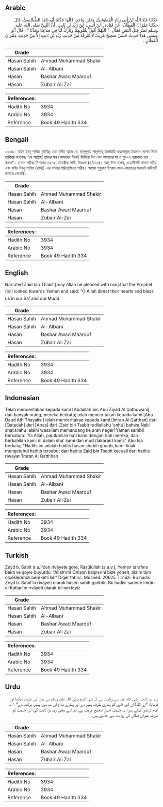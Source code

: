 ## Arabic


<div dir="rtl" lang="ar" style={{fontSize:'larger',backgroundColor:'#f8f9fa',padding:20}}>
حَدَّثَنَا عَبْدُ اللَّهِ بْنُ أَبِي زِيَادٍ الْقَطَوَانِيُّ، وَغَيْرُ، وَاحِدٍ، قَالُوا حَدَّثَنَا أَبُو دَاوُدَ الطَّيَالِسِيُّ، قَالَ حَدَّثَنَا عِمْرَانُ الْقَطَّانُ، عَنْ قَتَادَةَ، عَنْ أَنَسٍ، عَنْ زَيْدِ بْنِ ثَابِتٍ، أَنَّ النَّبِيَّ صلى الله عليه وسلم نَظَرَ قِبَلَ الْيَمَنِ فَقَالَ ‏ "‏ اللَّهُمَّ أَقْبِلْ بِقُلُوبِهِمْ وَبَارِكْ لَنَا فِي صَاعِنَا وَمُدِّنَا ‏"‏ ‏.‏ قَالَ أَبُو عِيسَى هَذَا حَدِيثٌ حَسَنٌ صَحِيحٌ غَرِيبٌ لاَ نَعْرِفُهُ مِنْ حَدِيثِ زَيْدِ بْنِ ثَابِتٍ إِلاَّ مِنْ حَدِيثِ عِمْرَانَ الْقَطَّانِ ‏.‏
</div>
<div style={{backgroundColor:'#f8f9fa',padding:20, marginBottom: 10}}><table> <thead> <tr> <th>Grade</th> <th></th> </tr> </thead> <tbody> <tr><td>Hasan Sahih</td><td>Ahmad Muhammad Shakir</td></tr><tr><td>Hasan Sahih</td><td>Al-Albani</td></tr><tr><td>Hasan</td><td>Bashar Awad Maarouf</td></tr><tr><td>Hasan</td><td>Zubair Ali Zai</td></tr></tbody></table><table> <thead> <tr> <th>References:</th> <th></th> </tr> </thead> <tbody><tr><td>Hadith No</td><td>3934</td></tr><tr><td>Arabic No</td><td>3934</td></tr><tr><td>Reference</td><td>Book 49 Hadith 334</td></tr></tbody></table></div>

## Bengali


<div dir="ltr" lang="bn" style={{fontSize:'larger',backgroundColor:'#f8f9fa',padding:20}}>
৩৯৩৪। যাইদ ইবনু সাবিত (রাযিঃ) হতে বর্ণিত আছে যে, রাসূলুল্লাহ সাল্লাল্লাহু আলাইহি ওয়াসাল্লাম ইয়ামান দেশের দিকে তাকিয়ে বললেনঃ “হে আল্লাহ! তাদের মন (আমাদের দিকে) ফিরিয়ে দিন এবং আমাদের সা ও মুদ-এ বারাকাত দান করুন”। হাসান সহীহঃ মিশকাত ৬২৭২, তাহকীক সানী, ইরওয়া (৪/১৭৬)। আবূ ঈসা বলেন, এ হাদীসটি হাসান সহীহ এবং যাইদ ইবনু সাবিত (রাযিঃ)-এর বর্ণনার পরিপ্রেক্ষিতে গারীব। আমরা শুধুমাত্র ইমরান আল-কাত্তানের সনদেই হাদীসটি জানতে পেরেছি।
</div>
<div style={{backgroundColor:'#f8f9fa',padding:20, marginBottom: 10}}><table> <thead> <tr> <th>Grade</th> <th></th> </tr> </thead> <tbody> <tr><td>Hasan Sahih</td><td>Ahmad Muhammad Shakir</td></tr><tr><td>Hasan Sahih</td><td>Al-Albani</td></tr><tr><td>Hasan</td><td>Bashar Awad Maarouf</td></tr><tr><td>Hasan</td><td>Zubair Ali Zai</td></tr></tbody></table><table> <thead> <tr> <th>References:</th> <th></th> </tr> </thead> <tbody><tr><td>Hadith No</td><td>3934</td></tr><tr><td>Arabic No</td><td>3934</td></tr><tr><td>Reference</td><td>Book 49 Hadith 334</td></tr></tbody></table></div>

## English


<div dir="ltr" lang="en" style={{fontSize:'larger',backgroundColor:'#f8f9fa',padding:20}}>
Narrated Zaid bin Thabit [may Allah be pleased with him]:that the Prophet (ﷺ) looked towards Yemen and said: "O Allah direct their hearts and bless us in our Sa' and our Mudd
</div>
<div style={{backgroundColor:'#f8f9fa',padding:20, marginBottom: 10}}><table> <thead> <tr> <th>Grade</th> <th></th> </tr> </thead> <tbody> <tr><td>Hasan Sahih</td><td>Ahmad Muhammad Shakir</td></tr><tr><td>Hasan Sahih</td><td>Al-Albani</td></tr><tr><td>Hasan</td><td>Bashar Awad Maarouf</td></tr><tr><td>Hasan</td><td>Zubair Ali Zai</td></tr></tbody></table><table> <thead> <tr> <th>References:</th> <th></th> </tr> </thead> <tbody><tr><td>Hadith No</td><td>3934</td></tr><tr><td>Arabic No</td><td>3934</td></tr><tr><td>Reference</td><td>Book 49 Hadith 334</td></tr></tbody></table></div>

## Indonesian


<div dir="ltr" lang="id" style={{fontSize:'larger',backgroundColor:'#f8f9fa',padding:20}}>
Telah menceritakan kepada kami [Abdullah bin Abu Ziyad Al Qathuwani] dan banyak orang, mereka berkata; telah menceritakan kepada kami [Abu Daud Ath Thayalisi] telah menceritakan kepada kami [Imran Al Qatthan] dari [Qatadah] dari [Anas] dari [Zaid bin Tsabit radliallahu 'anhu] bahwa Nabi shallallahu 'alaihi wasallam memandang ke arah negeri Yaman sambil bersabda: 'Ya Allah, pautkanlah hati kami dengan hati mereka, dan berkahilah kami di dalam sha' kami dan mud (takaran) kami." Abu Isa berkata; "Hadits ini adalah hadits hasan shahih gharib, kami tidak mengetahui hadits tersebut dari hadits Zaid bin Tsabit kecuali dari hadits riwayat 'Imran Al Qatthhan
</div>
<div style={{backgroundColor:'#f8f9fa',padding:20, marginBottom: 10}}><table> <thead> <tr> <th>Grade</th> <th></th> </tr> </thead> <tbody> <tr><td>Hasan Sahih</td><td>Ahmad Muhammad Shakir</td></tr><tr><td>Hasan Sahih</td><td>Al-Albani</td></tr><tr><td>Hasan</td><td>Bashar Awad Maarouf</td></tr><tr><td>Hasan</td><td>Zubair Ali Zai</td></tr></tbody></table><table> <thead> <tr> <th>References:</th> <th></th> </tr> </thead> <tbody><tr><td>Hadith No</td><td>3934</td></tr><tr><td>Arabic No</td><td>3934</td></tr><tr><td>Reference</td><td>Book 49 Hadith 334</td></tr></tbody></table></div>

## Turkish


<div dir="ltr" lang="tr" style={{fontSize:'larger',backgroundColor:'#f8f9fa',padding:20}}>
Zeyd b. Sabit (r.a.)’den rivâyete göre, Rasûlullah (s.a.v.), Yemen tarafına baktı ve şöyle buyurdu: “Allah’ım! Onların kalplerini bize yönelt, bizim tüm ölçeklerimizi bereketli kıl.” Diğer tahric: Müsned: 20625 Tirmizî: Bu hadis Zeyd b. Sabit’in rivâyeti olarak hasen sahih garibtir. Bu hadisi sadece Imrân el Kattan’ın rivâyeti olarak bilmekteyiz
</div>
<div style={{backgroundColor:'#f8f9fa',padding:20, marginBottom: 10}}><table> <thead> <tr> <th>Grade</th> <th></th> </tr> </thead> <tbody> <tr><td>Hasan Sahih</td><td>Ahmad Muhammad Shakir</td></tr><tr><td>Hasan Sahih</td><td>Al-Albani</td></tr><tr><td>Hasan</td><td>Bashar Awad Maarouf</td></tr><tr><td>Hasan</td><td>Zubair Ali Zai</td></tr></tbody></table><table> <thead> <tr> <th>References:</th> <th></th> </tr> </thead> <tbody><tr><td>Hadith No</td><td>3934</td></tr><tr><td>Arabic No</td><td>3934</td></tr><tr><td>Reference</td><td>Book 49 Hadith 334</td></tr></tbody></table></div>

## Urdu


<div dir="rtl" lang="ur" style={{fontSize:'larger',backgroundColor:'#f8f9fa',padding:20}}>
زید بن ثابت رضی الله عنہ سے روایت ہے کہ نبی اکرم صلی اللہ علیہ وسلم نے یمن کی طرف دیکھا اور فرمایا: ”اے اللہ! ان کے دلوں کو ہماری طرف پھیر دے اور ہمارے صاع اور مد میں ہمیں برکت دے“ ۱؎۔ امام ترمذی کہتے ہیں: یہ حدیث حسن صحیح غریب ہے، ہم اسے یعنی زید بن ثابت کی اس حدیث کو صرف عمران قطان کی روایت سے جانتے ہیں۔
</div>
<div style={{backgroundColor:'#f8f9fa',padding:20, marginBottom: 10}}><table> <thead> <tr> <th>Grade</th> <th></th> </tr> </thead> <tbody> <tr><td>Hasan Sahih</td><td>Ahmad Muhammad Shakir</td></tr><tr><td>Hasan Sahih</td><td>Al-Albani</td></tr><tr><td>Hasan</td><td>Bashar Awad Maarouf</td></tr><tr><td>Hasan</td><td>Zubair Ali Zai</td></tr></tbody></table><table> <thead> <tr> <th>References:</th> <th></th> </tr> </thead> <tbody><tr><td>Hadith No</td><td>3934</td></tr><tr><td>Arabic No</td><td>3934</td></tr><tr><td>Reference</td><td>Book 49 Hadith 334</td></tr></tbody></table></div>